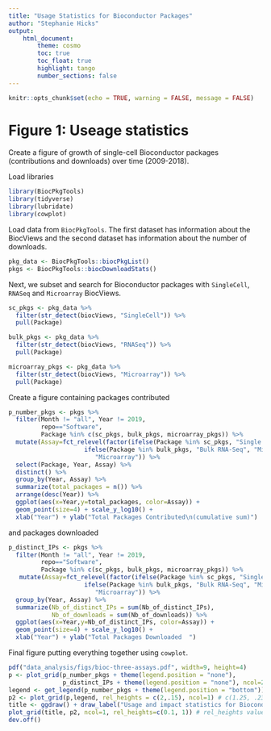 ```yaml
---
title: "Usage Statistics for Bioconductor Packages"
author: "Stephanie Hicks"
output: 
    html_document:
        theme: cosmo 
        toc: true
        toc_float: true
        highlight: tango
        number_sections: false
---
```


```r
knitr::opts_chunk$set(echo = TRUE, warning = FALSE, message = FALSE)
```

# Figure 1: Useage statistics

Create a figure of growth of single-cell 
Bioconductor packages (contributions and downloads) 
over time (2009-2018). 

Load libraries

```r
library(BiocPkgTools)
library(tidyverse)
library(lubridate)
library(cowplot)
```

Load data from `BiocPkgTools`. The first 
dataset has information about the BiocViews and 
the second dataset has information about the 
number of downloads. 

```r
pkg_data <- BiocPkgTools::biocPkgList()
pkgs <- BiocPkgTools::biocDownloadStats()
```

Next, we subset and search for Bioconductor packages
with `SingleCell`, `RNASeq` and `Microarray` BiocViews. 

```r
sc_pkgs <- pkg_data %>% 
  filter(str_detect(biocViews, "SingleCell")) %>% 
  pull(Package)

bulk_pkgs <- pkg_data %>% 
  filter(str_detect(biocViews, "RNASeq")) %>% 
  pull(Package)

microarray_pkgs <- pkg_data %>% 
  filter(str_detect(biocViews, "Microarray")) %>% 
  pull(Package)
```

Create a figure containing packages contributed
```r
p_number_pkgs <- pkgs %>% 
  filter(Month != "all", Year != 2019, 
         repo=="Software", 
         Package %in% c(sc_pkgs, bulk_pkgs, microarray_pkgs)) %>%
  mutate(Assay=fct_relevel(factor(ifelse(Package %in% sc_pkgs, "Single Cell", 
                     ifelse(Package %in% bulk_pkgs, "Bulk RNA-Seq", "Microarray"))), 
                        "Microarray")) %>% 
  select(Package, Year, Assay) %>%
  distinct() %>%
  group_by(Year, Assay) %>%
  summarize(total_packages = n()) %>%
  arrange(desc(Year)) %>%
  ggplot(aes(x=Year,y=total_packages, color=Assay)) + 
  geom_point(size=4) + scale_y_log10() + 
  xlab("Year") + ylab("Total Packages Contributed\n(cumulative sum)") 
```

and packages downloaded
```r
p_distinct_IPs <- pkgs %>% 
  filter(Month != "all", Year != 2019, 
         repo=="Software", 
         Package %in% c(sc_pkgs, bulk_pkgs, microarray_pkgs)) %>%
   mutate(Assay=fct_relevel(factor(ifelse(Package %in% sc_pkgs, "Single Cell", 
                     ifelse(Package %in% bulk_pkgs, "Bulk RNA-Seq", "Microarray"))), 
                        "Microarray")) %>% 
  group_by(Year, Assay) %>%
  summarize(Nb_of_distinct_IPs = sum(Nb_of_distinct_IPs), 
            Nb_of_downloads = sum(Nb_of_downloads)) %>% 
  ggplot(aes(x=Year,y=Nb_of_distinct_IPs, color=Assay)) + 
  geom_point(size=4) + scale_y_log10() + 
  xlab("Year") + ylab("Total Packages Downloaded  ")
```


Final figure putting everything together using `cowplot`. 

```r
pdf("data_analysis/figs/bioc-three-assays.pdf", width=9, height=4)
p <- plot_grid(p_number_pkgs + theme(legend.position = "none"), 
               p_distinct_IPs + theme(legend.position = "none"), ncol=2, labels = LETTERS[1:2])
legend <- get_legend(p_number_pkgs + theme(legend.position = "bottom"))
p2 <- plot_grid(p,legend, rel_heights = c(2,.15), ncol=1) # c(1.25, .23))
title <- ggdraw() + draw_label("Usage and impact statistics for Bioconductor software packages", fontface='bold')
plot_grid(title, p2, ncol=1, rel_heights=c(0.1, 1)) # rel_heights values control title margins
dev.off()
```